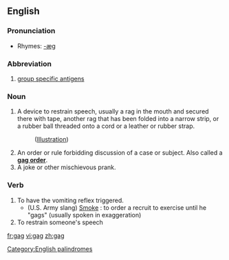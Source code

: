 ==English==
[[Category:English palindromes]]

===Pronunciation===
*Rhymes: [[Rhymes:English:-æɡ|-æɡ]]

===Abbreviation===

# [[group specific antigens]]

===Noun===
# A device to restrain speech, usually a rag in the mouth and secured there with tape, another rag that has been folded into a narrow strip, or a rubber ball threaded onto a cord or a leather or rubber strap.
#:([[media:sp-t04.jpg|Illustration]])
# An order or rule forbidding discussion of a case or subject.  Also called a '''[[gag order]]'''.
# A joke or other mischievous prank.

===Verb===
# To have the vomiting reflex triggered.
#* (U.S. Army slang) [[Smoke]] : to order a recruit to exercise until he "gags" (usually spoken in exaggeration)
# To restrain someone's speech


[[fr:gag]]
[[vi:gag]]
[[zh:gag]]
